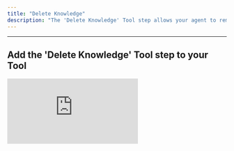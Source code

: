 ```yaml
---
title: "Delete Knowledge"
description: "The 'Delete Knowledge' Tool step allows your agent to remove information from your knowledge table — making it easy to manage and keep your data relevant and up to date."
---
```


---

## Add the 'Delete Knowledge' Tool step to your Tool

<div style={{ width:"100%",position:"relative","padding-top":"56.75%",paddingTop:"75%" }}>
<iframe src="https://app.supademo.com/embed/cmcsl75ju0e0e9st8xzau7o3z?embed_v=2" frameBorder="0" title="Add the Delete Knowledge Tool step to your Tool" allow="clipboard-write" webkitallowfullscreen="true" mozallowfullscreen="true" allowfullscreen style={{ position:"absolute",top:0,left:0,width:"100%",height:"100%",border:"3px solid #5E43CE",borderRadius:"10px",objectFit:"cover" }} />

</div>

You can add the 'Delete Knowledge' Tool step to your Tool by:

1. Creating a new Tool, then searching for the Delete Knowledge Tool step
2. Click ‘Expand’ to see the full Tool step
3. Select the knowledge set you would like to use.
4. Filter condition: “and” vs “or” when matching data to delete:
   - Use **_and_** when all specified conditions must match for a row to be deleted.
   - Use **_or_** when any of the conditions can match.

   <Note>
     Filter condition only applies if you include more than one object in the filter
   </Note>
5. Filters: Accepts an array of objects, where each object corresponds to a row. Add more objects to delete multiple rows at once.

## Common errors

<Accordion title="Formatting issues">
  This indicates that there is a formatting issue in the "Filters" input field. Make sure your object is formatted correctly. `Expected property name or '}' in JSON at...`
</Accordion>

<Accordion title="Incorrect data type">
  This means the Filter being used is not a JSON. `Invalid JSON`
</Accordion>

## Formatting Examples

### Example 1: Delete single condition

```json
// All poodles will be deleted
[
  {
    "breed": "poodle"
  }
]
```

### Example 2: Delete single condition

```json
// All small poodles will be deleted
[
  {
    "breed": "poodle",
	"size": "small"
  }
]
```

### Example 3: Delete multiple conditions (_or_)

```json
// All small poodles will be deleted AND any dog aged 4 will be deleted
[
  {
    "breed": "poodle",
    "size": "small"
  }, 
  {
    "age": 4
  }
]
```

### Example 3: Delete multiple conditions (_and_)

```json
// Only small poodles that are aged 4 will be deleted
[
  {
    "breed": "poodle",
    "size": "small"
  }, 
  {
    "age": 4
  }
]
```

<Note>
  Ensure to separate each object with a comma if inserting multiple rows.
</Note>

## Frequently asked questions (FAQs)

<AccordionGroup>
    <Accordion title="What's the difference between using 'AND' and 'OR'?">
        - Use **AND** when _all_ filter conditions must be true for a row to be deleted.
        - Use **OR** when _any_ one of the conditions can match.

        <Note>
          This only applies when you include more than one object in the filter array. 
        </Note>
    </Accordion>
    <Accordion title="Can I delete multiple rows at once?">
        Yes. Any row that matches the filter condition you have specified will be deleted.
    </Accordion>
    <Accordion title="What if my filters don't match any rows?">
        If no rows match the provided conditions, no data will be deleted. Make sure your filter values exactly match the data in the knowledge set (e.g., casing, field names, etc.).
    </Accordion>
</AccordionGroup>
